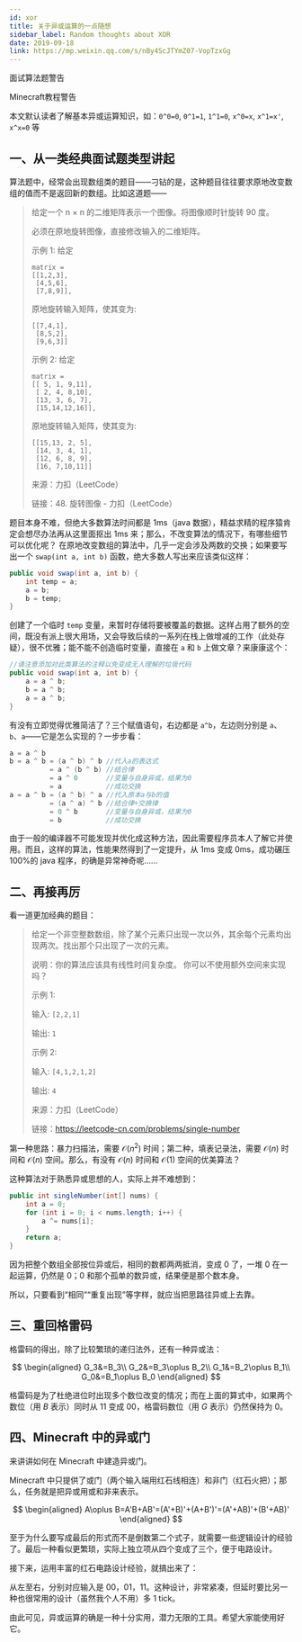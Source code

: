 ```yaml
---
id: xor
title: 关于异或运算的一点随想
sidebar_label: Random thoughts about XOR
date: 2019-09-18
link: https://mp.weixin.qq.com/s/nBy4ScJTYmZ07-VopTzxGg
---
```



<DocMetadataBanner frontMatter={frontMatter} />

<p style={{color: 'orange'}}>面试算法题警告</p>
<p style={{color: 'orange'}}>Minecraft教程警告</p>
<p style={{color: 'orange'}}>本文默认读者了解基本异或运算知识，如：<code>0^0=0</code>, <code>0^1=1</code>, <code>1^1=0</code>, <code>x^0=x</code>, <code>x^1=x'</code>, <code>x^x=0</code> 等</p>

## 一、从一类经典面试题类型讲起

算法题中，经常会出现数组类的题目——刁钻的是，这种题目往往要求原地改变数组的值而不是返回新的数组。比如这道题——

> 给定一个 n × n 的二维矩阵表示一个图像。将图像顺时针旋转 90 度。
>
> 必须在原地旋转图像，直接修改输入的二维矩阵。
>
> 示例 1: 给定
>
> ```text
> matrix =
> [[1,2,3],
>  [4,5,6],
>  [7,8,9]],
> ```
>
> 原地旋转输入矩阵，使其变为:
>
> ```text
> [[7,4,1],
>  [8,5,2],
>  [9,6,3]]
> ```
>
> 示例 2: 给定
>
> ```text
> matrix =
> [[ 5, 1, 9,11],
>  [ 2, 4, 8,10],
>  [13, 3, 6, 7],
>  [15,14,12,16]],
> ```
>
> 原地旋转输入矩阵，使其变为:
>
> ```text
> [[15,13, 2, 5],
>  [14, 3, 4, 1],
>  [12, 6, 8, 9],
>  [16, 7,10,11]]
> ```
>
> 来源：力扣（LeetCode）
>
> 链接：48. 旋转图像 - 力扣（LeetCode）

题目本身不难，但绝大多数算法时间都是 1ms（java 数据），精益求精的程序猿肯定会想尽办法再从这里面抠出 1ms 来；那么，不改变算法的情况下，有哪些细节可以优化呢？
在原地改变数组的算法中，几乎一定会涉及两数的交换；如果要写出一个 `swap(int a, int b)` 函数，绝大多数人写出来应该类似这样：

```java
public void swap(int a, int b) {
    int temp = a;
    a = b;
    b = temp;
}
```

创建了一个临时 `temp` 变量，来暂时存储将要被覆盖的数据。这样占用了额外的空间，既没有派上很大用场，又会导致后续的一系列在栈上做增减的工作（此处存疑），很不优雅；能不能不创造临时变量，直接在 `a` 和 `b` 上做文章？来康康这个：

```java
//请注意添加对此类算法的注释以免变成无人理解的垃圾代码
public void swap(int a, int b) {
    a = a ^ b;
    b = a ^ b;
    a = a ^ b;
}
```

有没有立即觉得优雅简洁了？三个赋值语句，右边都是 `a^b`，左边则分别是 `a`、`b`、`a`——它是怎么实现的？一步步看：

```java
a = a ^ b
b = a ^ b = (a ^ b) ^ b //代入a的表达式
          = a ^ (b ^ b) //结合律
          = a ^ 0       //变量与自身异或，结果为0
          = a           //成功交换
a = a ^ b = (a ^ b) ^ a //代入原本a与b的值
          = (a ^ a) ^ b //结合律+交换律
          = 0 ^ b       //变量与自身异或，结果为0
          = b           //成功交换
```

由于一般的编译器不可能发现并优化成这种方法，因此需要程序员本人了解它并使用。而且，这样的算法，性能果然得到了一定提升，从 1ms 变成 0ms，成功碾压 100%的 java 程序，的确是异常神奇呢……

## 二、再接再厉

看一道更加经典的题目：

> 给定一个非空整数数组，除了某个元素只出现一次以外，其余每个元素均出现两次。找出那个只出现了一次的元素。
>
> 说明：你的算法应该具有线性时间复杂度。 你可以不使用额外空间来实现吗？
>
> 示例 1:
>
> 输入: `[2,2,1]`
>
> 输出: `1`
>
> 示例 2:
>
> 输入: `[4,1,2,1,2]`
>
> 输出: `4`
>
> 来源：力扣（LeetCode）
>
> 链接：https://leetcode-cn.com/problems/single-number

第一种思路：暴力扫描法，需要 $\mathcal{O}(n^2)$ 时间；第二种，填表记录法，需要 $\mathcal{O}(n)$ 时间和 $\mathcal{O}(n)$ 空间。那么，有没有 $\mathcal{O}(n)$ 时间和 $\mathcal{O}(1)$ 空间的优美算法？

这种算法对于熟悉异或思想的人，实际上并不难想到：

```java
public int singleNumber(int[] nums) {
    int a = 0;
    for (int i = 0; i < nums.length; i++) {
        a ^= nums[i];
    }
    return a;
}
```

因为把整个数组全部按位异或后，相同的数都两两抵消，变成 0 了，一堆 0 在一起运算，仍然是 0；0 和那个孤单的数异或，结果便是那个数本身。

所以，只要看到“相同”“重复出现”等字样，就应当把思路往异或上去靠。

## 三、重回格雷码

格雷码的得出，除了比较繁琐的递归法外，还有一种异或法：

$$
\begin{aligned}
G_3&=B_3\\
G_2&=B_3\oplus B_2\\
G_1&=B_2\oplus B_1\\
G_0&=B_1\oplus B_0
\end{aligned}
$$

格雷码是为了杜绝进位时出现多个数位改变的情况；而在上面的算式中，如果两个数位（用 $B$ 表示）同时从 11 变成 00，格雷码数位（用 $G$ 表示）仍然保持为 0。

## 四、Minecraft 中的异或门

来讲讲如何在 Minecraft 中建造异或门。

Minecraft 中只提供了或门（两个输入端用红石线相连）和非门（红石火把）；那么，任务就是把异或用或和非来表示。

$$
\begin{aligned}
A\oplus B=A'B+AB'=(A'+B)'+(A+B')'=(A'+AB)'+(B'+AB)'
\end{aligned}
$$

至于为什么要写成最后的形式而不是倒数第二个式子，就需要一些逻辑设计的经验了。最后一种看似更繁琐，实际上独立项从四个变成了三个，便于电路设计。

接下来，运用丰富的红石电路设计经验，就搞出来了：

<Figure src="/img/./docs/Technology/xor/JGibibkelET6ickicicmsMd0DBoeWH4UjqXpE9cQke2iaoOHl6G11EPeDNCFFKe8JBicQTLShTYQeseTjib8YgymQHMI8g.jpeg"></Figure>

从左至右，分别对应输入是 00，01，11。这种设计，非常紧凑，但延时要比另一种也很常用的设计（虽然我个人不用）多 1 tick。

由此可见，异或运算的确是一种十分实用，潜力无限的工具。希望大家能使用好它。
